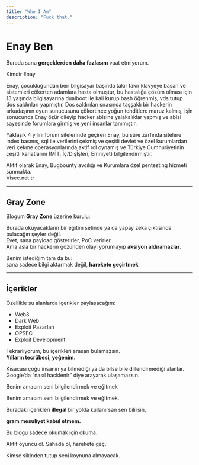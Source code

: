 ```yaml
---
title: "Who I Am"
description: "Fuck that."
---
```


# Enay Ben

Burada sana **gerçeklerden daha fazlasını** vaat etmiyorum.

<Frame>
  Kimdir Enay
</Frame>

Enay, çocukluğundan beri bilgisayar başında takır takır klavyeye basan ve sistemleri çökerten adamlara hasta olmuştur, bu hastalığa çözüm olması için 13 yaşında bilgisayarına dualboot ile kali kurup bash öğrenmiş, vds tutup dos saldırıları yapmıştır. Dos saldırıları sırasında taşşaklı bir hackerin arkadaşının oyun sunucusunu çökertince yoğun tehditlere maruz kalmış, işin sonucunda Enay özür dileyip hacker abisine yalakalıklar yapmış ve abisi sayesinde forumlara girmiş ve yeni insanlar tanımıştır.

Yaklaşık 4 yılını forum sitelerinde geçiren Enay, bu süre zarfında sitelere index basmış, sql ile verilerini çekmiş ve çeşitli devlet ve özel kurumlardan veri çekme operasyonlarında aktif rol oynamış ve Türkiye Cumhuriyetinin çeşitli kanatlarını (MİT, İç/Dışİşleri, Emniyet) bilgilendirmiştir.

Aktif olarak Enay, Bugbounty avcılığı ve Kurumlara özel pentesting hizmeti sunmakta.\
Visec.net.tr

---

## Gray Zone

Blogum **Gray Zone** üzerine kurulu.

Burada okuyacakların bir eğitim setinde ya da yapay zeka çıktısında bulacağın şeyler değil.\
Evet, sana payload gösterirler, PoC verirler…\
Ama asla bir hackerın gözünden olayı yorumlayıp **aksiyon aldıramazlar**.

Benim istediğim tam da bu:\
sana sadece bilgi aktarmak değil, **harekete geçirtmek**

---

## İçerikler

Özellikle şu alanlarda içerikler paylaşacağım:

- Web3
- Dark Web
- Exploit Pazarları
- OPSEC
- Exploit Development

Tekrarlıyorum, bu içerikleri arasan bulamazsın.\
**Yılların tecrübesi, yeğenim.**

Kısacası çoğu insanın ya bilmediği ya da bilse bile dillendirmediği alanlar.\
Google’da “nasıl hacklenir” diye arayarak ulaşamazsın.

Benim amacım seni bilgilendirmek ve eğitmek

<Danger>
  Benim amacım seni bilgilendirmek ve eğitmek.

  Buradaki içerikleri **illegal** bir yolda kullanırsan sen bilirsin,

  **gram mesuliyet kabul etmem.**
</Danger>

<Danger>
  Bu blogu sadece okumak için okuma.

  Aktif oyuncu ol. Sahada ol, harekete geç.

  Kimse sikinden tutup seni koynuna almayacak.
</Danger>